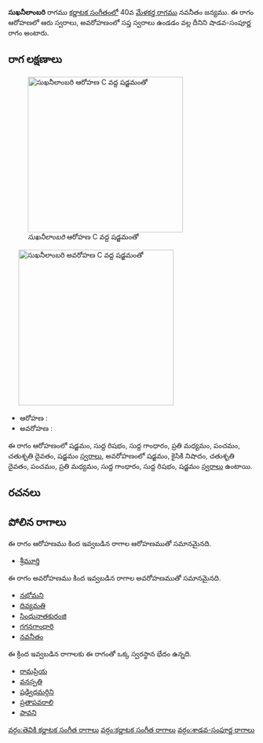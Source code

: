 {{Infobox ragam
	| name          	= సుఖనీలాంబరి
	| synonym	    	= 
	| mela          	= 
	| chakra        	= 
	| janaka        	= 
	| type          	= శాడవ-సంపూర్ణ
	| arohanam      	= {{svaraC|S|R1|G1|M2|P|D2|S'}} 
	| avarohanam    	= {{svaraC|S'|N2|D2|P|M2|G1|R1|S}}
	| jeeva         	=
	| chhaya        	=
	| nyasa         	=
	| vishesha      	= 
	| equivalent  		= 
}}
{{కర్ణాటక సంగీత రాగాలు}}
'''సుఖనీలాంబరి''' రాగము [[కర్ణాటక సంగీతం]]లో 40వ [[మేళకర్త రాగము]] నవనీతం జన్యము.  ఈ రాగం ఆరోహణలో ఆరు స్వరాలు, అవరోహణంలో సప్త స్వరాలు ఉండడం వల్ల దీనిని షాడవ-సంపూర్ణ రాగం అంటారు.


==రాగ లక్షణాలు==
[[Image:sukhanilambari_ar_kb2wiki.png|thumb|right|316px|''సుఖనీలాంబరి'' ఆరోహణ C వద్ద షడ్జమంతో]]
	[[Image:sukhanilambari_av_kb2wiki.png|thumb|right|316px|''సుఖనీలాంబరి'' అవరోహణ C వద్ద షడ్జమంతో]]

* ఆరోహణ : {{svaraC|S|R1|G1|M2|P|D2|S'}} 
* అవరోహణ : {{svaraC|S'|N2|D2|P|M2|G1|R1|S}}

ఈ రాగం ఆరోహణంలో షడ్జమం, సుద్ద  రిషభం, సుద్ద  గాంధారం, ప్రతి మధ్యమం, పంచమం, చతుశృతి దైవతం, షడ్జమం [[స్వరాలు]], అవరోహణంలో షడ్జమం, కైసికి నిషాదం, చతుశృతి దైవతం, పంచమం, ప్రతి మధ్యమం, సుద్ద  గాంధారం, సుద్ద  రిషభం, షడ్జమం [[స్వరాలు]] ఉంటాయి.

==రచనలు==



==పోలిన రాగాలు==
ఈ రాగం ఆరోహణము కింద ఇవ్వబడిన రాగాల ఆరోహణముతో సమానమైనది.
* [[శ్రీమూర్తి]]

ఈ రాగం అవరోహణము కింద ఇవ్వబడిన రాగాల అవరోహణముతో సమానమైనది.
* [[నభోమని]]
* [[దివ్యమతి]]
* [[సింధునాతకురంజి]]
* [[గగనగాంధారి]]
* [[నవనీతం]]

ఈ క్రింద ఇవ్వబడిన రాగాలకు ఈ రాగంతో ఒక్క స్వరస్థాన భేదం ఉన్నది.
* [[రామప్రియ]]
* [[వనస్పతి]]
* [[ షడ్విధమర్గిని]]
* [[ ప్రతాపవరాలి]]
* [[పావని]]



[[వర్గం:తెవికి కర్ణాటక సంగీత రాగాలు]]
[[వర్గం:కర్ణాటక సంగీత రాగాలు]]
[[వర్గం:శాడవ-సంపూర్ణ రాగాలు]]